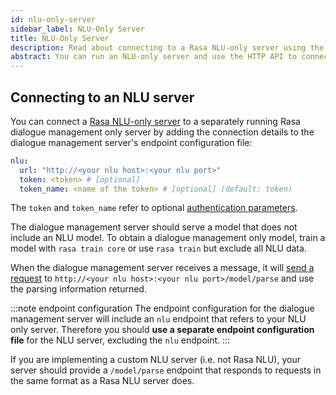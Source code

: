 ```yaml
---
id: nlu-only-server
sidebar_label: NLU-Only Server
title: NLU-Only Server
description: Read about connecting to a Rasa NLU-only server using the HTTP API.
abstract: You can run an NLU-only server and use the HTTP API to connect to it.
---
```


## Connecting to an NLU server

You can connect a [Rasa NLU-only server](./nlu-only.mdx#running-an-nlu-server) to a separately running Rasa dialogue management only server
by adding the connection details to the dialogue management server's endpoint configuration file:

```yaml title="endpoints.yml"
nlu:
  url: "http://<your nlu host>:<your nlu port>"
  token: <token> # [optional]
  token_name: <name of the token> # [optional] (default: token)
```

The `token` and `token_name` refer to optional [authentication parameters](../production/http-api.mdx#token-based-auth).

The dialogue management server should serve a model that does not include an NLU model.
To obtain a dialogue management only model, train a model with `rasa train core` or use
`rasa train` but exclude all NLU data.

When the dialogue management server receives a message, it will [send a request](https://rasa.com/docs/rasa/pages/http-api#operation/parseModelMessage) to
`http://<your nlu host>:<your nlu port>/model/parse` and use the parsing information returned.

:::note endpoint configuration
The endpoint configuration for the dialogue management server will include an `nlu` endpoint that refers to your NLU only server. Therefore you should **use a separate endpoint configuration file** for the NLU server, excluding the `nlu` endpoint.
:::

If you are implementing a custom NLU server (i.e. not Rasa NLU), your server should provide a `/model/parse` endpoint that responds to requests in the same
format as a Rasa NLU server does.
